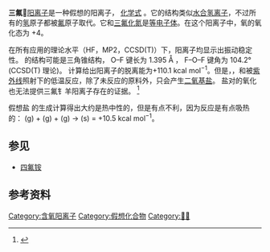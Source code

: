 {{CJK-New-Char|289A1|30F7D}}
{{全局僻字|𰽽|⿰钅羊}}
{{全局僻字|𨦡|⿰金羊}}
{{Chembox
| Name = 
| NameEn = trifluorooxonium cation
| ImageFile = Trifluorooxonium.png
|  ImageSize = 
|  ImageAlt = 
| IUPACName = 
| IUPACNameZh = 
| OtherNames = 三氟𨦡盐
| Section1 = {{Chembox Identifiers
|   CASNo = 64710-09-4
|   CASNo_Ref = {{cascite|correct|CAS}}
|   PubChem = 
|   SMILES = F[O+](F)F }}
| Section2 = {{Chembox Properties
|   Formula = {{chem|OF|3|+}}
|   MolarMass = 72.99
|   Appearance = 
 }}
}}

'''三氟𨦡'''[[阳离子|阳离子]]是一种假想的阳离子， [[化学式|化学式]] {{chem|OF|3|+}}。它的结构类似[[水合氢离子|水合氢离子]]，不过所有的[[氢|氢]]原子都被[[氟|氟]]原子取代。它和[[三氟化氮|三氟化氮]]是[[等电子体|等电子体]]。在这个阳离子中，氧的氧化态为 +4。

在所有应用的理论水平（HF，MP2，CCSD(T)）下，{{chem|OF|3|+}}阳离子均显示出振动稳定性。 {{chem|OF|3|+}} 的结构可能是三角锥结构， O–F 键长为 1.395 Å ， F–O–F 键角为 104.2° (CCSD(T) 理论)。 计算给出{{chem|OF|3|+}}阳离子的{{chem|F|+}}脱离能为+110.1 kcal mol<sup>−1</sup>。但是，{{chem|F|2}}，{{chem|OF|2}}和{{chem|AsF|5}}被[[紫外线|紫外线]]照射下的低温反应，除了未反应的原料外，只会产生[[二氧基盐|二氧基盐]]{{chem|O|2|+|[AsF|6|]|-}}。 {{chem|KrF|+}}盐对{{chem|OF|2}}的氧化也无法提供三氟钅羊阳离子存在的证据。 <ref>{{Cite journal | last1 = Crawford | first1 = M. | last2 = Klapötke | doi = 10.1016/S0022-1139(99)00139-6 | first2 = T. M. | title = The trifluorooxonium cation, {{chem|OF|3|+}} | journal = Journal of Fluorine Chemistry | volume = 99 | issue = 2 | pages = 151–156 | year = 1999 | pmid = | pmc = }}</ref>

假想盐 {{chem|OF|3|+|[AsF|6|]|-}} 的生成计算得出大约是热中性的，但是有点不利，因为反应是有点吸热的：
{{chem|OF|2|}}(g) + {{chem|F|2|}}(g) + {{chem|AsF|5|}}(g) → {{chem|OF|3|+| [AsF|6|]|-}}(s) = +10.5 kcal mol<sup>−1</sup>。

==参见==
*[[四氟铵|四氟铵]]

==参考资料==
{{reflist}}

[[Category:含氧阳离子|Category:含氧阳离子]]
[[Category:假想化合物|Category:假想化合物]]
[[Category:𨦡盐|Category:𨦡盐]]